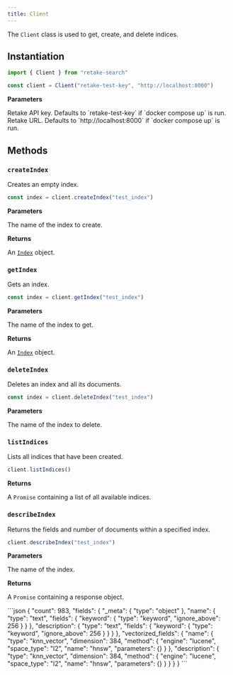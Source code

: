 ```yaml
---
title: Client
---
```


The `Client` class is used to get, create, and delete indices.

## Instantiation

```typescript Typescript
import { Client } from "retake-search"

const client = Client("retake-test-key", "http://localhost:8000")
```

**Parameters**

<ParamField body="apiKey" type="string" required>
  Retake API key. Defaults to `retake-test-key` if `docker compose up` is run.
</ParamField>
<ParamField body="model" type="string" required>
  Retake URL. Defaults to `http://localhost:8000` if `docker compose up` is run.
</ParamField>

## Methods

### `createIndex`

Creates an empty index.

```typescript Typescript
const index = client.createIndex("test_index")
```

**Parameters**

<ParamField body="indexName" type="string" required>
  The name of the index to create.
</ParamField>

**Returns**

An [`Index`](/typescript/index) object.

### `getIndex`

Gets an index.

```typescript Typescript
const index = client.getIndex("test_index")
```

**Parameters**

<ParamField body="indexName" type="string" required>
  The name of the index to get.
</ParamField>

**Returns**

An [`Index`](/typescript/index) object.

### `deleteIndex`

Deletes an index and all its documents.

```typescript Typescript
const index = client.deleteIndex("test_index")
```

**Parameters**

<ParamField body="indexName" type="string" required>
  The name of the index to delete.
</ParamField>

### `listIndices`

Lists all indices that have been created.

```typescript Typescript
client.listIndices()
```

**Returns**

A `Promise` containing a list of all available indices.

### `describeIndex`

Returns the fields and number of documents within a specified index.

```typescript Typescript
client.describeIndex("test_index")
```

**Parameters**

<ParamField body="indexName" type="string" required>
  The name of the index.
</ParamField>

**Returns**

A `Promise` containing a response object.

<Accordion title="Response Object">
```json 
{
    "count": 983,
    "fields": {
        "_meta": {
            "type": "object"
        },
        "name": {
            "type": "text",
            "fields": {
                "keyword": {
                    "type": "keyword",
                    "ignore_above": 256
                }
            }
        },
        "description": {
            "type": "text",
            "fields": {
                "keyword": {
                    "type": "keyword",
                    "ignore_above": 256
                }
            }
        }
    },
    "vectorized_fields": {
        "name": {
            "type": "knn_vector",
            "dimension": 384,
            "method": {
                "engine": "lucene",
                "space_type": "l2",
                "name": "hnsw",
                "parameters": {}
            }
        },
        "description": {
            "type": "knn_vector",
            "dimension": 384,
            "method": {
                "engine": "lucene",
                "space_type": "l2",
                "name": "hnsw",
                "parameters": {}
            }
        }
    }
}
```
</Accordion>
